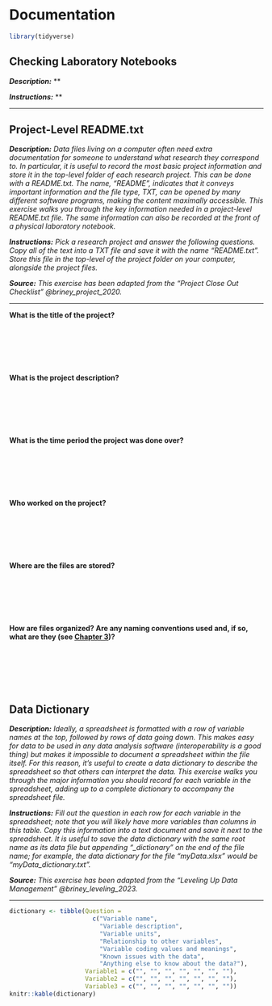# Documentation

```r
library(tidyverse)
```

## Checking Laboratory Notebooks {#lab-notebook}

***Description:*** **

***Instructions:*** **

---

## Project-Level README.txt {#readme-txt}

***Description:*** *Data files living on a computer often need extra documentation for someone to understand what research they correspond to. In particular, it is useful to record the most basic project information and store it in the top-level folder of each research project. This can be done with a README.txt. The name, "README", indicates that it conveys important information and the file type, TXT, can be opened by many different software programs, making the content maximally accessible. This exercise walks you through the key information needed in a project-level README.txt file. The same information can also be recorded at the front of a physical laboratory notebook.*

***Instructions:*** *Pick a research project and answer the following questions. Copy all of the text into a TXT file and save it with the name “README.txt”. Store this file in the top-level of the project folder on your computer, alongside the project files.*

***Source:*** *This exercise has been adapted from the "Project Close Out Checklist" @briney_project_2020.*

---

**What is the title of the project?**

&nbsp;

&nbsp;

&nbsp;

**What is the project description?**

&nbsp;

&nbsp;

&nbsp;

**What is the time period the project was done over?**

&nbsp;

&nbsp;

&nbsp;

**Who worked on the project?**

&nbsp;

&nbsp;

&nbsp;

**Where are the files are stored?**

&nbsp;

&nbsp;

&nbsp;

**How are files organized? Are any naming conventions used and, if so, what are they (see [Chapter 3](#file-organization-and-naming))?**

&nbsp;

&nbsp;

&nbsp;

## Data Dictionary {#data-dictionary}

***Description:*** *Ideally, a spreadsheet is formatted with a row of variable names at the top, followed by rows of data going down. This makes easy for data to be used in any data analysis software (interoperability is a good thing) but makes it impossible to document a spreadsheet within the file itself. For this reason, it’s useful to create a data dictionary to describe the spreadsheet so that others can interpret the data. This exercise walks you through the major information you should record for each variable in the spreadsheet, adding up to a complete dictionary to accompany the spreadsheet file.*

***Instructions:*** *Fill out the question in each row for each variable in the spreadsheet; note that you will likely have more variables than columns in this table. Copy this information into a text document and save it next to the spreadsheet. It is useful to save the data dictionary with the same root name as its data file but appending "\_dictionary” on the end of the file name; for example, the data dictionary for the file “myData.xlsx” would be “myData\_dictionary.txt”.*

***Source:*** *This exercise has been adapted from the "Leveling Up Data Management" @briney_leveling_2023.*

---

``` r
dictionary <- tibble(Question = 
                       c("Variable name",
                         "Variable description",
                         "Variable units",
                         "Relationship to other variables",
                         "Variable coding values and meanings",
                         "Known issues with the data",
                         "Anything else to know about the data?"),
                     Variable1 = c("", "", "", "", "", "", ""),
                     Variable2 = c("", "", "", "", "", "", ""),
                     Variable3 = c("", "", "", "", "", "", ""))
knitr::kable(dictionary)
```
